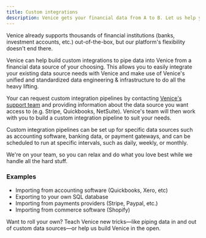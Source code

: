 ```yaml
---
title: Custom integrations
description: Venice gets your financial data from A to B. Let us help you do that even faster.
---
```


Venice already supports thousands of financial institutions (banks, investment 
accounts, etc.) out-of-the-box, but our platform's flexibility doesn't end there.

Venice can help build custom integrations to pipe data into Venice 
from a financial data source of your choosing. 
This allows you to easily integrate your existing data source needs with Venice and 
make use of Venice's unified and standardized data engineering & infrastructure
to do all the heavy lifting.

Your can request custom integration pipelines by contacting [Venice's support 
team](mailto:hi@venice.is) and providing information about the data source you 
want access to (e.g. Stripe, Quickbooks, NetSuite). Venice's team will then work 
with you to build a custom integration pipeline to suit your needs.

Custom integration pipelines can be set up for specific data sources such as 
accounting software, banking data, or payment gateways, and can be scheduled to 
run at specific intervals, such as daily, weekly, or monthly.

We're on your team, so you can relax and do what you love best while we handle all the
hard stuff.

### Examples

- Importing from accounting software (Quickbooks, Xero, etc)
- Exporting to your own SQL database
- Importing from payments providers (Stripe, Paypal, etc.)
- Importing from commerce software (Shopify) 

<Card title="Contribute on GitHub" icon="github" href="https://github.com/usevenice/venice">
Want to roll your own? Teach Venice new tricks—like piping data in and out of 
custom data sources—or help us build Venice in the open.
</Card>